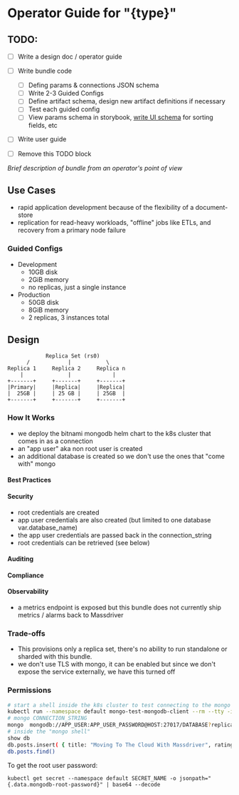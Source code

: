 # Operator Guide for "{type}"

## TODO:

* [ ] Write a design doc / operator guide
* [ ] Write bundle code
  * [ ] Defing params & connections JSON schema
  * [ ] Write 2-3 Guided Configs
  * [ ] Define artifact schema, design new artifact definitions if necessary
  * [ ] Test each guided config
  * [ ] View params schema in storybook, [write UI schema](https://react-jsonschema-form.readthedocs.io/en/latest/usage/widgets/) for sorting fields, etc
* [ ] Write user guide
* [ ] Remove this TODO block


_Brief description of bundle from an operator's point of view_

## Use Cases

+ rapid application development because of the flexibility of a document-store
+ replication for read-heavy workloads, "offline" jobs like ETLs, and recovery from a primary node failure

### Guided Configs

+ Development
  + 10GB disk
  + 2GiB memory
  + no replicas, just a single instance
+ Production
  + 50GB disk
  + 8GiB memory
  + 2 replicas, 3 instances total

## Design


```
            Replica Set (rs0)
      /            |           \
Replica 1     Replica 2     Replica n
    |              |             |
+-------+     +-------+     +-------+
|Primary|     |Replica|     |Replica|
|  25GB |     | 25 GB |     | 25GB  |
+-------+     +-------+     +-------+
```

### How It Works

+ we deploy the bitnami mongodb helm chart to the k8s cluster that comes in as a connection
+ an "app user" aka non root user is created
+ an additional database is created so we don't use the ones that "come with" mongo

#### Best Practices

#### Security

+ root credentials are created
+ app user credentials are also created (but limited to one database var.database_name)
+ the app user credentials are passed back in the connection_string
+ root credentials can be retrieved (see below)

#### Auditing

#### Compliance

#### Observability

+ a metrics endpoint is exposed but this bundle does not currently ship metrics / alarms back to Massdriver

### Trade-offs

+ This provisions only a replica set, there's no ability to run standalone or sharded with this bundle.
+ we don't use TLS with mongo, it can be enabled but since we don't expose the service externally, we have this turned off

### Permissions

```bash
# start a shell inside the k8s cluster to test connecting to the mongo instance
kubectl run --namespace default mongo-test-mongodb-client --rm --tty -i --restart='Never' --image docker.io/bitnami/mongodb:4.4.4-debian-10-r41 --command -- bash
# mongo CONNECTION_STRING
mongo  mongodb://APP_USER:APP_USER_PASSWORD@HOST:27017/DATABASE?replicaSet=rs0
# inside the "mongo shell"
show db
db.posts.insert( { title: "Moving To The Cloud With Massdriver", rating: 10.0 } )
db.posts.find()
```

To get the root user password:

```
kubectl get secret --namespace default SECRET_NAME -o jsonpath="{.data.mongodb-root-password}" | base64 --decode
```

